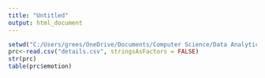 ```yaml
---
title: "Untitled"
output: html_document
---
```


```r
setwd("C:/Users/grees/OneDrive/Documents/Computer Science/Data Analytics/Audio-Emotion-Recognition")
prc<-read.csv("details.csv", stringsAsFactors = FALSE)
str(prc)
table(prc$emotion)
```

